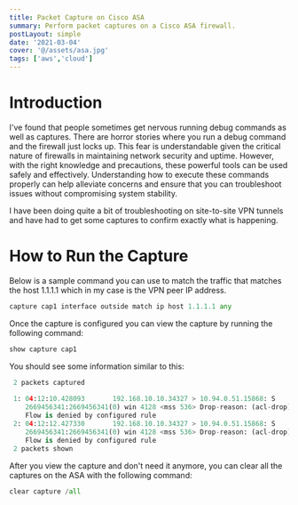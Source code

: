 ```yaml
---
title: Packet Capture on Cisco ASA
summary: Perform packet captures on a Cisco ASA firewall.
postLayout: simple
date: '2021-03-04'
cover: '@/assets/asa.jpg'
tags: ['aws','cloud']
---
```

# Introduction

I've found that people sometimes get nervous running debug commands as well as captures. There are horror stories where you run a debug command and the firewall just locks up. This fear is understandable given the critical nature of firewalls in maintaining network security and uptime. However, with the right knowledge and precautions, these powerful tools can be used safely and effectively. Understanding how to execute these commands properly can help alleviate concerns and ensure that you can troubleshoot issues without compromising system stability.

I have been doing quite a bit of troubleshooting on site-to-site VPN tunnels and have had to get some captures to confirm exactly what is happening.

# How to Run the Capture
Below is a sample command you can use to match the traffic that matches the host 1.1.1.1 which in my case is the VPN peer IP address.

```python
capture cap1 interface outside match ip host 1.1.1.1 any
```

Once the capture is configured you can view the capture by running the following command:

```python
show capture cap1
```

You should see some information similar to this:

```python
 2 packets captured
 
 1: 04:12:10.428093       192.168.10.10.34327 > 10.94.0.51.15868: S
    2669456341:2669456341(0) win 4128 <mss 536> Drop-reason: (acl-drop)
    Flow is denied by configured rule
 2: 04:12:12.427330       192.168.10.10.34327 > 10.94.0.51.15868: S
    2669456341:2669456341(0) win 4128 <mss 536> Drop-reason: (acl-drop)
    Flow is denied by configured rule
 2 packets shown
```

After you view the capture and don't need it anymore, you can clear all the captures on the ASA with the following command:

```python
clear capture /all
```